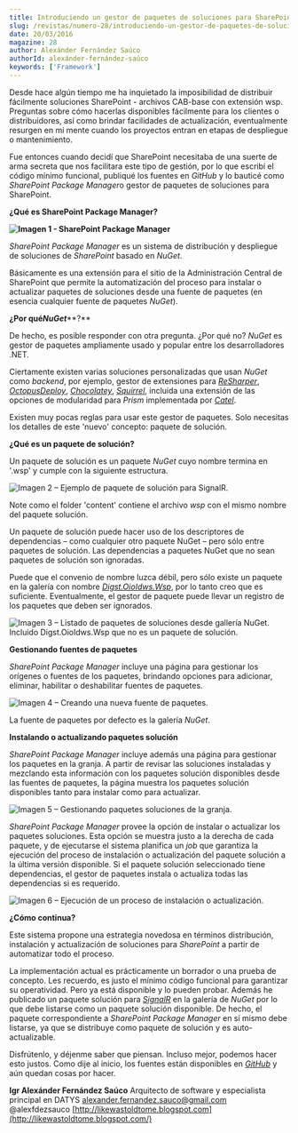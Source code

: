 ```yaml
---
title: Introduciendo un gestor de paquetes de soluciones para SharePoint
slug: /revistas/numero-28/introduciendo-un-gestor-de-paquetes-de-soluciones-para-sharepoint
date: 20/03/2016
magazine: 28
author: Alexánder Fernández Saúco
authorId: alexánder-fernández-saúco
keywords: ['Framework']
---
```






Desde hace algún tiempo me ha inquietado la imposibilidad de distribuir fácilmente soluciones SharePoint - archivos CAB-base con extensión wsp. Preguntas sobre cómo hacerlas disponibles fácilmente para los clientes o distribuidores, así como brindar facilidades de actualización, eventualmente resurgen en mi mente cuando los proyectos entran en etapas de despliegue o mantenimiento.

Fue entonces cuando decidí que SharePoint necesitaba de una suerte de arma secreta que nos facilitara este tipo de gestión, por lo que escribí el código mínimo funcional, publiqué los fuentes en *GitHub* y lo bauticé como *SharePoint Package Manager*o gestor de paquetes de soluciones para SharePoint.

**¿Qué es SharePoint Package Manager?**

**![Imagen 1 - SharePoint Package Manager](../../../images/numero28/introduciendo-un-gestor-de-paquetes-de-soluciones-para-sharepoint/image1.png)**

*SharePoint Package Manager* es un sistema de distribución y despliegue de soluciones de *SharePoint* basado en *NuGet*.

Básicamente es una extensión para el sitio de la Administración Central de SharePoint que permite la automatización del proceso para instalar o actualizar paquetes de soluciones desde una fuente de paquetes (en esencia cualquier fuente de paquetes *NuGet*).

**¿Por qué*****NuGet*****?**

De hecho, es posible responder con otra pregunta. ¿Por qué no? *NuGet* es gestor de paquetes ampliamente usado y popular entre los desarrolladores .NET.

Ciertamente existen varias soluciones personalizadas que usan *NuGet* como *backend*, por ejemplo, gestor de extensiones para [*ReSharper*](https://resharper-plugins.jetbrains.com/), [*OctopusDeploy*](https://octopus.com/), [*Chocolatey*](https://chocolatey.org/), [*Squirrel*](https://github.com/Squirrel), incluida una extensión de las opciones de modularidad para *Prism* implementada por [*Catel*](http://likewastoldtome.blogspot.com/2013/10/catel-extends-prism-modularity-options.html).

Existen muy pocas reglas para usar este gestor de paquetes. Solo necesitas los detalles de este 'nuevo' concepto: paquete de solución.

**¿Qué es un paquete de solución?**

Un paquete de solución es un paquete *NuGet* cuyo nombre termina en '.wsp' y cumple con la siguiente estructura.

![Imagen 2 – Ejemplo de paquete de solución para SignalR.](../../../images/numero28/introduciendo-un-gestor-de-paquetes-de-soluciones-para-sharepoint/image2.png)

Note como el folder 'content' contiene el archivo *wsp* con el mismo nombre del paquete solución.

Un paquete de solución puede hacer uso de los descriptores de dependencias – como cualquier otro paquete NuGet – pero sólo entre paquetes de solución. Las dependencias a paquetes NuGet que no sean paquetes de solución son ignoradas.

Puede que el convenio de nombre luzca débil, pero sólo existe un paquete en la galería con nombre [*Digst.OioIdws.Wsp*](https://www.nuget.org/packages/Digst.OioIdws.Wsp), por lo tanto creo que es suficiente. Eventualmente, el gestor de paquete puede llevar un registro de los paquetes que deben ser ignorados.

![Imagen 3 – Listado de paquetes de soluciones desde gallería NuGet. Incluido Digst.OioIdws.Wsp que no es un paquete de solución.](../../../images/numero28/introduciendo-un-gestor-de-paquetes-de-soluciones-para-sharepoint/image3.png)

**Gestionando fuentes de paquetes**

*SharePoint Package Manager* incluye una página para gestionar los orígenes o fuentes de los paquetes, brindando opciones para adicionar, eliminar, habilitar o deshabilitar fuentes de paquetes.

![Imagen 4 – Creando una nueva fuente de paquetes.](../../../images/numero28/introduciendo-un-gestor-de-paquetes-de-soluciones-para-sharepoint/image4.png)

La fuente de paquetes por defecto es la galería *NuGet*.

**Instalando o actualizando paquetes solución**

*SharePoint Package Manager* incluye además una página para gestionar los paquetes en la granja. A partir de revisar las soluciones instaladas y mezclando esta información con los paquetes solución disponibles desde las fuentes de paquetes, la página muestra los paquetes solución disponibles tanto para instalar como para actualizar.

![Imagen 5 – Gestionando paquetes soluciones de la granja.](../../../images/numero28/introduciendo-un-gestor-de-paquetes-de-soluciones-para-sharepoint/image5.png)

*SharePoint Package Manager* provee la opción de instalar o actualizar los paquetes soluciones. Esta opción se muestra justo a la derecha de cada paquete, y de ejecutarse el sistema planifica un *job* que garantiza la ejecución del proceso de instalación o actualización del paquete solución a la última versión disponible. Si el paquete solución seleccionado tiene dependencias, el gestor de paquetes instala o actualiza todas las dependencias si es requerido.

![Imagen 6 – Ejecución de un proceso de instalación o actualización.](../../../images/numero28/introduciendo-un-gestor-de-paquetes-de-soluciones-para-sharepoint/image6.png)

**¿Cómo continua?**

Este sistema propone una estrategia novedosa en términos distribución, instalación y actualización de soluciones para *SharePoint* a partir de automatizar todo el proceso.

La implementación actual es prácticamente un borrador o una prueba de concepto. Les recuerdo, es justo el mínimo código funcional para garantizar su operatividad. Pero ya está disponible y lo pueden probar. Además he publicado un paquete solución para [*SignalR*](https://www.nuget.org/packages/SignalR.SharePoint.WSP/) en la galería de *NuGet* por lo que debe listarse como un paquete solución disponible. De hecho, el paquete correspondiente a *SharePoint Package Manager* en sí mismo debe listarse, ya que se distribuye como paquete de solución y es auto-actualizable.

Disfrútenlo, y déjenme saber que piensan. Incluso mejor, podemos hacer esto justos. Como dije al inicio, los fuentes están disponibles en [*GitHub*](https://github.com/alexfdezsauco/PackageManager.SharePoint) y aún quedan cosas por hacer.



**Igr Alexánder Fernández Saúco**
Arquitecto de software y especialista principal en DATYS
alexander.fernandez.sauco@gmail.com
 @alexfdezsauco
 [http://likewastoldtome.blogspot.com](http://likewastoldtome.blogspot.com/)

